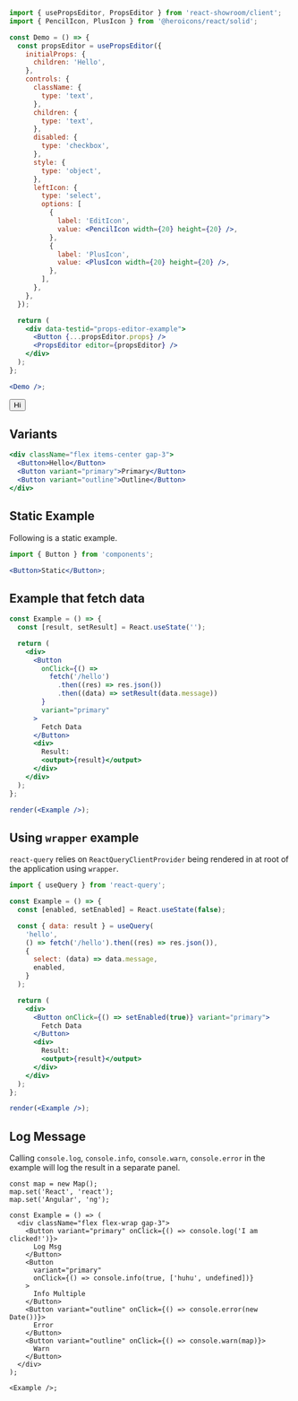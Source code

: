 
```jsx
import { usePropsEditor, PropsEditor } from 'react-showroom/client';
import { PencilIcon, PlusIcon } from '@heroicons/react/solid';

const Demo = () => {
  const propsEditor = usePropsEditor({
    initialProps: {
      children: 'Hello',
    },
    controls: {
      className: {
        type: 'text',
      },
      children: {
        type: 'text',
      },
      disabled: {
        type: 'checkbox',
      },
      style: {
        type: 'object',
      },
      leftIcon: {
        type: 'select',
        options: [
          {
            label: 'EditIcon',
            value: <PencilIcon width={20} height={20} />,
          },
          {
            label: 'PlusIcon',
            value: <PlusIcon width={20} height={20} />,
          },
        ],
      },
    },
  });

  return (
    <div data-testid="props-editor-example">
      <Button {...propsEditor.props} />
      <PropsEditor editor={propsEditor} />
    </div>
  );
};

<Demo />;
```

<Button variant="primary">Hi</Button>

## Variants

```jsx
<div className="flex items-center gap-3">
  <Button>Hello</Button>
  <Button variant="primary">Primary</Button>
  <Button variant="outline">Outline</Button>
</div>
```

## Static Example

Following is a static example.

```jsx static
import { Button } from 'components';

<Button>Static</Button>;
```

## Example that fetch data

```jsx frame
const Example = () => {
  const [result, setResult] = React.useState('');

  return (
    <div>
      <Button
        onClick={() =>
          fetch('/hello')
            .then((res) => res.json())
            .then((data) => setResult(data.message))
        }
        variant="primary"
      >
        Fetch Data
      </Button>
      <div>
        Result:
        <output>{result}</output>
      </div>
    </div>
  );
};

render(<Example />);
```

## Using `wrapper` example

`react-query` relies on `ReactQueryClientProvider` being rendered in at root of the application using `wrapper`.

```jsx
import { useQuery } from 'react-query';

const Example = () => {
  const [enabled, setEnabled] = React.useState(false);

  const { data: result } = useQuery(
    'hello',
    () => fetch('/hello').then((res) => res.json()),
    {
      select: (data) => data.message,
      enabled,
    }
  );

  return (
    <div>
      <Button onClick={() => setEnabled(true)} variant="primary">
        Fetch Data
      </Button>
      <div>
        Result:
        <output>{result}</output>
      </div>
    </div>
  );
};

render(<Example />);
```

## Log Message

Calling `console.log`, `console.info`, `console.warn`, `console.error` in the example will log the result in a separate panel.

```tsx frame
const map = new Map();
map.set('React', 'react');
map.set('Angular', 'ng');

const Example = () => (
  <div className="flex flex-wrap gap-3">
    <Button variant="primary" onClick={() => console.log('I am clicked!')}>
      Log Msg
    </Button>
    <Button
      variant="primary"
      onClick={() => console.info(true, ['huhu', undefined])}
    >
      Info Multiple
    </Button>
    <Button variant="outline" onClick={() => console.error(new Date())}>
      Error
    </Button>
    <Button variant="outline" onClick={() => console.warn(map)}>
      Warn
    </Button>
  </div>
);

<Example />;
```
